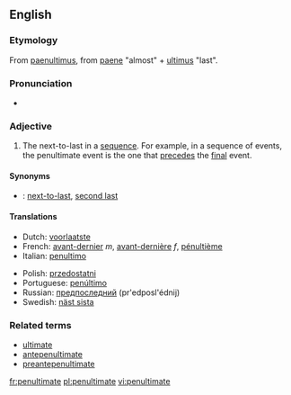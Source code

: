 ==English==
===Etymology===
From {{L.}} [[paenultimus]], from [[paene]] "almost" + [[ultimus]] "last".

===Pronunciation===
{{IPA|/pɪ'nʌltɪmət/}}
*{{audio|en-us-penultimate.ogg|Audio (US)}}

===Adjective===
{{en-adj|-}}

# The next-to-last in a [[sequence]]. For example, in a sequence of events, the penultimate event is the one that [[precede]]s the [[final]] event.

====Synonyms====
*{{italbrac|the next-to-last}}: [[next-to-last]], [[second last]]

====Translations====
{{top}}
*Dutch: [[voorlaatste]]
*French: [[avant-dernier]] ''m'', [[avant-dernière]] ''f'', [[pénultième]]
*Italian: [[penultimo]]
{{mid}}
*Polish: [[przedostatni]]
*Portuguese: [[penúltimo]]
*Russian: [[предпоследний]] (pr'edposl'édnij)
*Swedish: [[näst sista]]
{{bottom}}

===Related terms===
*[[ultimate]]
*[[antepenultimate]]
*[[preantepenultimate]]

[[fr:penultimate]]
[[pl:penultimate]]
[[vi:penultimate]]